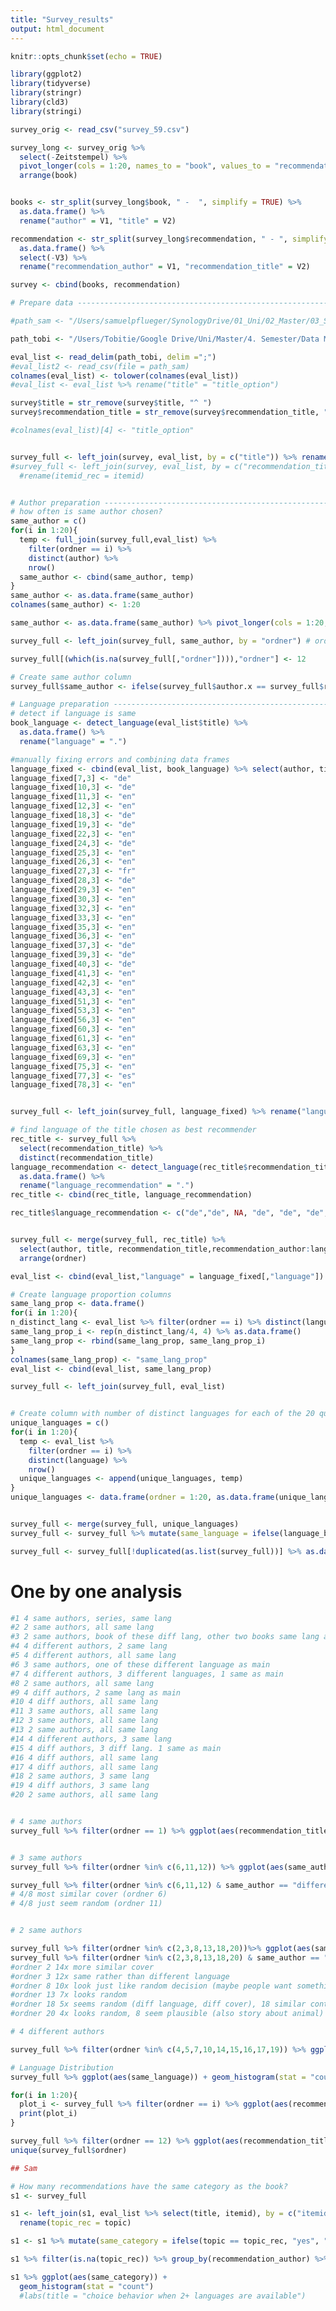 ```yaml
---
title: "Survey_results"
output: html_document
---
```


```r
knitr::opts_chunk$set(echo = TRUE)
```

```r
library(ggplot2)
library(tidyverse)
library(stringr)
library(cld3)
library(stringi)
```

```r
survey_orig <- read_csv("survey_59.csv")

survey_long <- survey_orig %>%
  select(-Zeitstempel) %>%
  pivot_longer(cols = 1:20, names_to = "book", values_to = "recommendation") %>%
  arrange(book)


books <- str_split(survey_long$book, " -  ", simplify = TRUE) %>%
  as.data.frame() %>% 
  rename("author" = V1, "title" = V2)

recommendation <- str_split(survey_long$recommendation, " - ", simplify = TRUE) %>%
  as.data.frame() %>% 
  select(-V3) %>% 
  rename("recommendation_author" = V1, "recommendation_title" = V2)

survey <- cbind(books, recommendation)


```

```r
# Prepare data ----------------------------------------------------------------------------------------------------

#path_sam <- "/Users/samuelpflueger/SynologyDrive/01_Uni/02_Master/03_Semester/05_SS21/20_Data_Mining_Seminar/R/Analysis/Eval_Survey_Kopie.csv"

path_tobi <- "/Users/Tobitie/Google Drive/Uni/Master/4. Semester/Data Mining Cup/Evaluvaluation Set_v1.csv"

eval_list <- read_delim(path_tobi, delim =";")
#eval_list2 <- read_csv(file = path_sam)
colnames(eval_list) <- tolower(colnames(eval_list)) 
#eval_list <- eval_list %>% rename("title" = "title_option")

survey$title = str_remove(survey$title, "^ ")
survey$recommendation_title = str_remove(survey$recommendation_title, "^ ")

#colnames(eval_list)[4] <- "title_option"


survey_full <- left_join(survey, eval_list, by = c("title")) %>% rename(itemid_rec = itemid)
#survey_full <- left_join(survey, eval_list, by = c("recommendation_title" = "title")) %>% 
  #rename(itemid_rec = itemid)


# Author preparation --------------------------------------------------------------------------------------------------
# how often is same author chosen?
same_author = c()
for(i in 1:20){
  temp <- full_join(survey_full,eval_list) %>%
    filter(ordner == i) %>%
    distinct(author) %>%
    nrow()
  same_author <- cbind(same_author, temp)
}
same_author <- as.data.frame(same_author)
colnames(same_author) <- 1:20

same_author <- as.data.frame(same_author) %>% pivot_longer(cols = 1:20, names_to = "ordner", values_to = "distinct_authors") %>% mutate(ordner = as.double(ordner))

survey_full <- left_join(survey_full, same_author, by = "ordner") # ordner 12 missing because no title for those books - add manually

survey_full[(which(is.na(survey_full[,"ordner"]))),"ordner"] <- 12

# Create same author column
survey_full$same_author <- ifelse(survey_full$author.x == survey_full$recommendation_author, "same_author", "different_author")

# Language preparation --------------------------------------------------------------------------------------------------
# detect if language is same
book_language <- detect_language(eval_list$title) %>%
  as.data.frame() %>%
  rename("language" = ".")

#manually fixing errors and combining data frames
language_fixed <- cbind(eval_list, book_language) %>% select(author, title, language)
language_fixed[7,3] <- "de"
language_fixed[10,3] <- "de"
language_fixed[11,3] <- "en"
language_fixed[12,3] <- "en"
language_fixed[18,3] <- "de"
language_fixed[19,3] <- "de"
language_fixed[22,3] <- "en"
language_fixed[24,3] <- "de"
language_fixed[25,3] <- "en"
language_fixed[26,3] <- "en"
language_fixed[27,3] <- "fr"
language_fixed[28,3] <- "de"
language_fixed[29,3] <- "en"
language_fixed[30,3] <- "en"
language_fixed[32,3] <- "en"
language_fixed[33,3] <- "en"
language_fixed[35,3] <- "en"
language_fixed[36,3] <- "en"
language_fixed[37,3] <- "de"
language_fixed[39,3] <- "de"
language_fixed[40,3] <- "de"
language_fixed[41,3] <- "en"
language_fixed[42,3] <- "en"
language_fixed[43,3] <- "en"
language_fixed[51,3] <- "en"
language_fixed[53,3] <- "en"
language_fixed[56,3] <- "en"
language_fixed[60,3] <- "en"
language_fixed[61,3] <- "en"
language_fixed[63,3] <- "en"
language_fixed[69,3] <- "en"
language_fixed[75,3] <- "en"
language_fixed[77,3] <- "es"
language_fixed[78,3] <- "en"


survey_full <- left_join(survey_full, language_fixed) %>% rename("language_book" = "language")

# find language of the title chosen as best recommender
rec_title <- survey_full %>%
  select(recommendation_title) %>%
  distinct(recommendation_title) 
language_recommendation <- detect_language(rec_title$recommendation_title) %>%
  as.data.frame() %>% 
  rename("language_recommendation" = ".")
rec_title <- cbind(rec_title, language_recommendation)

rec_title$language_recommendation <- c("de","de", NA, "de", "de", "de", "de", "de","de", "de", "es", "es", "es", "de", "fr", "en", "fr", "de", "en", "de","en","en","en","en","en","en","en","en","de","de","de","de","de","de","en","de","en","de","en","en","en","de","fr", "en","en","en","en","de","en","en","en","de","en","en","en","de","de","de","de","en","de")


survey_full <- merge(survey_full, rec_title) %>%
  select(author, title, recommendation_title,recommendation_author:language_recommendation) %>%
  arrange(ordner)

eval_list <- cbind(eval_list,"language" = language_fixed[,"language"])

# Create language proportion columns
same_lang_prop <- data.frame()
for(i in 1:20){
n_distinct_lang <- eval_list %>% filter(ordner == i) %>% distinct(language) %>% nrow() %>% as.integer()
same_lang_prop_i <- rep(n_distinct_lang/4, 4) %>% as.data.frame()
same_lang_prop <- rbind(same_lang_prop, same_lang_prop_i)
}
colnames(same_lang_prop) <- "same_lang_prop"
eval_list <- cbind(eval_list, same_lang_prop)

survey_full <- left_join(survey_full, eval_list)


# Create column with number of distinct languages for each of the 20 questions
unique_languages = c()
for(i in 1:20){
  temp <- eval_list %>% 
    filter(ordner == i) %>%
    distinct(language) %>%
    nrow()
  unique_languages <- append(unique_languages, temp)
}
unique_languages <- data.frame(ordner = 1:20, as.data.frame(unique_languages))


survey_full <- merge(survey_full, unique_languages)
survey_full <- survey_full %>% mutate(same_language = ifelse(language_book == language_recommendation, "same_language", "different_language"))

survey_full <- survey_full[!duplicated(as.list(survey_full))] %>% as.data.frame()
```

# One by one analysis

```r

#1 4 same authors, series, same lang
#2 2 same authors, all same lang
#3 2 same authors, book of these diff lang, other two books same lang as main
#4 4 different authors, 2 same lang
#5 4 different authors, all same lang
#6 3 same authors, one of these different language as main
#7 4 different authors, 3 different languages, 1 same as main
#8 2 same authors, all same lang
#9 4 diff authors, 2 same lang as main
#10 4 diff authors, all same lang
#11 3 same authors, all same lang
#12 3 same authors, all same lang
#13 2 same authors, all same lang
#14 4 different authors, 3 same lang
#15 4 diff authors, 3 diff lang. 1 same as main
#16 4 diff authors, all same lang
#17 4 diff authors, all same lang
#18 2 same authors, 3 same lang
#19 4 diff authors, 3 same lang
#20 2 same authors, all same lang


# 4 same authors
survey_full %>% filter(ordner == 1) %>% ggplot(aes(recommendation_title)) + geom_histogram(stat = "count") + labs(title = "Only Series - following book chosen most often by far")


# 3 same authors
survey_full %>% filter(ordner %in% c(6,11,12)) %>% ggplot(aes(same_author)) + geom_histogram(stat = "count") + labs(title = "When 2 books of the same author are available,\n people almost exclusively choose the book from the same author")

survey_full %>% filter(ordner %in% c(6,11,12) & same_author == "different_author") %>% ggplot(aes(same_language)) + geom_histogram(stat = "count") # others all same language
# 4/8 most similar cover (ordner 6)
# 4/8 just seem random (ordner 11)


# 2 same authors

survey_full %>% filter(ordner %in% c(2,3,8,13,18,20))%>% ggplot(aes(same_author)) + geom_histogram(stat = "count") + labs(title = "When one book of the same author is available,\n people still tend to choose the book of the same author")
survey_full %>% filter(ordner %in% c(2,3,8,13,18,20) & same_author == "different_author") %>% arrange(ordner, recommendation_author)
#ordner 2 14x more similar cover
#ordner 3 12x same rather than different language
#ordner 8 10x look just like random decision (maybe people want something from a different author?!?)
#ordner 13 7x looks random
#ordner 18 5x seems random (diff language, diff cover), 18 similar content, same lang, similar cover
#ordner 20 4x looks random, 8 seem plausible (also story about animal)

# 4 different authors

survey_full %>% filter(ordner %in% c(4,5,7,10,14,15,16,17,19)) %>% ggplot(aes(same_language)) + geom_histogram(stat = "count") # random guessing would be 7/27 options have different language ~1/4 expected -> not that much over expectation

# Language Distribution
survey_full %>% ggplot(aes(same_language)) + geom_histogram(stat = "count") + facet_wrap(.~same_lang_prop)+labs(title = "language choice behavior by proportion of same language available")

for(i in 1:20){
  plot_i <- survey_full %>% filter(ordner == i) %>% ggplot(aes(recommendation_title)) + geom_histogram(stat = "count") + labs(title = paste("ordner",i))
  print(plot_i)
}

survey_full %>% filter(ordner == 12) %>% ggplot(aes(recommendation_title)) + geom_histogram(stat = "count")
unique(survey_full$ordner)
```




```r

## Sam

# How many recommendations have the same category as the book?
s1 <- survey_full

s1 <- left_join(s1, eval_list %>% select(title, itemid), by = c("itemid_rec" = "itemid")) %>% 
  rename(topic_rec = topic)

s1 <- s1 %>% mutate(same_category = ifelse(topic == topic_rec, "yes", "no"))

s1 %>% filter(is.na(topic_rec)) %>% group_by(recommendation_author) %>% count

s1 %>% ggplot(aes(same_category)) + 
  geom_histogram(stat = "count")
  #labs(title = "choice behavior when 2+ languages are available")
```
















